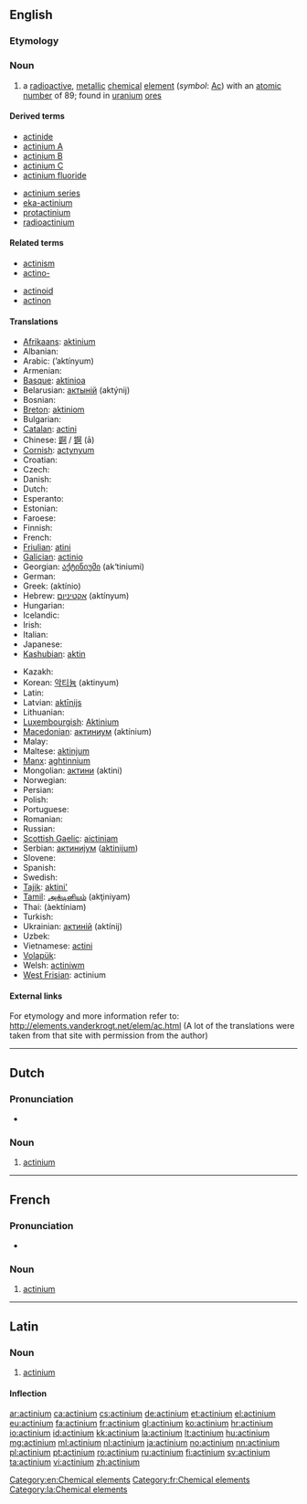 {{also|Actinium}}
==English==
{{elements|Ac|radium|Ra|thorium|Th}}

===Etymology===
{{confix|actin|ium}}

===Noun===
{{en-noun|-}}
{{wikipedia}}

# a [[radioactive]], [[metallic]] [[chemical]] [[element]] (''symbol'': [[Ac]]) with an [[atomic number]] of 89; found in [[uranium]] [[ore]]s

====Derived terms====
{{der-top}}
* [[actinide]]
* [[actinium A]]
* [[actinium B]]
* [[actinium C]]
* [[actinium fluoride]]
{{der-mid}}
* [[actinium series]]
* [[eka-actinium]]
* [[protactinium]]
* [[radioactinium]]
{{der-bottom}}

====Related terms====
{{rel-top}}
* [[actinism]]
* [[actino-]]
{{rel-mid}}
* [[actinoid]]
* [[actinon]]
{{rel-bottom}}

====Translations====
{{trans-top|chemical element}}
* [[Afrikaans]]: [[aktinium]]
* Albanian: {{t-|sq|aktin|xs=Albanian}}
* Arabic: {{Arab|[[اكتنيوم]]}} (’aktínyum) {{m}}
* Armenian: {{t-|hy|ակտինիում|tr=aktinium}}
* [[Basque]]: [[aktinioa]]
* Belarusian: [[актынiй]] (aktýnij) {{m}}
* Bosnian: {{t-|bs|aktinijum}}
* [[Breton]]: [[aktiniom]]
* Bulgarian: {{t-|bg|актиний|m|tr=aktínij}}
* [[Catalan]]: [[actini]]
* Chinese: [[錒]] / [[锕]] (ā)
* [[Cornish]]: [[actynyum]]
* Croatian: {{t+|hr|aktinij}}
* Czech: {{t-|cs|aktinium}}
* Danish: {{t-|da|actinium}}
* Dutch: {{t+|nl|actinium|n}}
* Esperanto: {{t-|eo|aktinio|xs=Esperanto}}
* Estonian: {{t-|et|aktiinium}}
* Faroese: {{t-|fo|actinium|xs=Faroese}}
* Finnish: {{t+|fi|aktinium}}
* French: {{t+|fr|actinium|m}}
* [[Friulian]]: [[atini]]
* [[Galician]]: [[actinio]] {{m}}
* Georgian: [[აქტინიუმი]] (ak‘tiniumi)
* German: {{t+|de|Actinium|n}}
* Greek: {{t+|el|ακτίνιο|n}} (aktínio)
* Hebrew: [[אקטיניום]] (aktínyum)
* Hungarian: {{t+|hu|aktínium}}
* Icelandic: {{t+|is|aktín}}
* Irish: {{t-|ga|achtainiam|m|xs=Irish}}
* Italian: {{t+|it|attinio|m}}
* Japanese: {{t+|ja|アクチニウム|tr=akuchiniumu}}
* [[Kashubian]]: [[aktin]]
{{trans-mid}}
* Kazakh: {{t-|kk|актиний|tr=aktinii|sc=Cyrl|xs=Kazakh}}
* Korean: [[악티늄]] (aktinyum)
* Latin: {{t+|la|actinium|n}}
* Latvian: [[aktīnijs]]
* Lithuanian: {{t+|lt|aktinis|xs=Lithuanian}}
* [[Luxembourgish]]: [[Aktinium]]
* [[Macedonian]]: [[актиниум]] (aktínium) {{m}}
* Malay: {{t-|ms|aktinium|xs=Malay}}
* Maltese: [[aktinjum]]
* [[Manx]]: [[aghtinnium]]
* Mongolian: [[актини]] (aktini)
* Norwegian: {{t+|no|actinium}}
* Persian: {{t|fa|اکتینیم|sc=fa-Arab}}
* Polish: {{t+|pl|aktyn|m}}
* Portuguese: {{t+|pt|actínio|m}}
* Romanian: {{t+|ro|actiniu|n}}
* Russian: {{t+|ru|актиний|m|tr=aktínij}}
* [[Scottish Gaelic]]: [[aictiniam]]
* Serbian: [[актиниjум]] ([[aktinijum]]) {{m}}
* Slovene: {{t+|sl|aktinij}}
* Spanish: {{t+|es|actinio|m}}
* Swedish: {{t+|sv|aktinium|n}}
* [[Tajik]]: [[aktini']]
* [[Tamil]]: [[அக்டினியம்]] (akţiniyam)
* Thai: {{Thai|[[แอกทิเนียม]]}} (àektíniam)
* Turkish: {{t+|tr|aktinyum}}
* Ukrainian: [[актинiй]] (aktínij) {{m}}
* Uzbek: {{t-|uz|актиний|tr=aktiniy|sc=Cyrl|xs=Uzbek}}
* Vietnamese: [[actini]]
* [[Volapük]]: {{t|vo|laktinin|xs=Volapük}}
* Welsh: [[actiniwm]]
* [[West Frisian]]: actinium
{{trans-bottom}}

====External links====
For etymology and more information refer to:
http://elements.vanderkrogt.net/elem/ac.html
(A lot of the translations were taken from that site with permission from the author)

[[Category:en:Chemical elements]]

----

==Dutch==
{{wikipedia|lang=nl}}
{{elements|Ac|radium|Ra|thorium|Th|lang=nl}}

===Pronunciation===
* {{audio|Nl-actinium.ogg|Audio}}

===Noun===
{{nl-noun|n|-|-}}

# [[#English|actinium]]

----

==French==
{{wikipedia|lang=fr}}

===Pronunciation===
* {{IPA|lang=fr|/ak.ti.njɔm/}}

===Noun===
{{fr-noun-unc|m}}

# [[#English|actinium]]

[[Category:fr:Chemical elements]]

----

==Latin==
{{wikipedia|lang=la}}

===Noun===
{{la-noun|actīnium|actinii|actīniī|n|second}}

# [[#English|actinium]]

====Inflection====
{{la-decl-2nd-N|actini|actīni}}

[[Category:la:Chemical elements]]

[[ar:actinium]]
[[ca:actinium]]
[[cs:actinium]]
[[de:actinium]]
[[et:actinium]]
[[el:actinium]]
[[eu:actinium]]
[[fa:actinium]]
[[fr:actinium]]
[[gl:actinium]]
[[ko:actinium]]
[[hr:actinium]]
[[io:actinium]]
[[id:actinium]]
[[kk:actinium]]
[[la:actinium]]
[[lt:actinium]]
[[hu:actinium]]
[[mg:actinium]]
[[ml:actinium]]
[[nl:actinium]]
[[ja:actinium]]
[[no:actinium]]
[[nn:actinium]]
[[pl:actinium]]
[[pt:actinium]]
[[ro:actinium]]
[[ru:actinium]]
[[fi:actinium]]
[[sv:actinium]]
[[ta:actinium]]
[[vi:actinium]]
[[zh:actinium]]